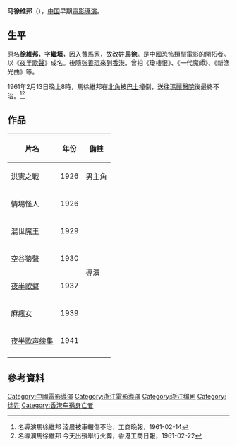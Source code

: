 {{艺人
|类型=导演
|出生日期=1905年
|逝世日期=1961年
|代表作=《[[夜半歌聲_(1937年電影)|夜半歌聲]]》
|国籍={{ROC}}
}}
'''马徐维邦'''（{{bd|1905年||1961年|}}），[[中国|中国]]早期[[電影導演|電影導演]]。

==生平==
原名'''徐維邦'''，字'''繼垣'''，因[[入贅|入贅]]馬家，故改姓'''馬徐'''。是中國恐怖類型電影的開拓者。以《[[夜半歌聲_(1937年電影)|夜半歌聲]]》成名。後隨[[张善琨|张善琨]]來到[[英屬香港|香港]]。曾拍《瓊樓恨》、《一代魔師》、《新漁光曲》等。

1961年2月13日晚上8時，馬徐維邦在[[北角|北角]]被[[公共汽車|巴士]]撞倒，送往[[瑪麗醫院|瑪麗醫院]]後最終不治。<ref>名導演馬徐維邦 淩晨被車輾傷不治，工商晚報，1961-02-14</ref><ref>名導演馬徐維邦 今天出殯舉行火葬，香港工商日報，1961-02-22</ref>

== 作品 ==
{| class="wikitable"
!片名
!年份
!備註
|-
|洪憲之戰
|1926
|男主角
|-
|情場怪人
|1926
|rowspan=6|導演
|-
|混世魔王
|1929
|-
|空谷猿聲
|1930
|-
|[[夜半歌聲_(1937年電影)|夜半歌聲]]
|1937
|-
|麻瘋女
|1939
|-
|[[夜半歌声续集|夜半歌声续集]]
|1941
|-
|}

==參考資料==
{{reflist}}

{{Authority control}}
{{DEFAULTSORT:M}}
[[Category:中國電影導演|Category:中國電影導演]]
[[Category:浙江電影導演|Category:浙江電影導演]]
[[Category:浙江编剧|Category:浙江编剧]]
[[Category:徐姓|Category:徐姓]]
[[Category:香港车祸身亡者|Category:香港车祸身亡者]]